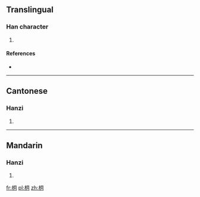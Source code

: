 ==Translingual==

===Han character===
{{Han char|rn=75|rad=木|as=04|sn=8|four=|canj=DB,XDB|ids=⿰木月}}

# {{defn|Han|sort=木04}}

====References====
* {{Han ref|kx=0514.190|dkj=14521|dj=0902.050|hdz=21173.090|uh=6782|ud=26498}}

----

==Cantonese==

===Hanzi===
{{yue-hanzi|jyut=[[wut6]]|y=wut6}}

# {{defn|lang=yue|sort=木04}}

----

==Mandarin==

===Hanzi===
{{cmn-hanzi|pin=[[wò]] ([[wo4]]), [[yuè]] ([[yue4]])|wg=wo<sup>4</sup>, yüeh<sup>4</sup>}}
# {{defn|lang=cmn|sort=木04}}

[[fr:枂]]
[[pl:枂]]
[[zh:枂]]